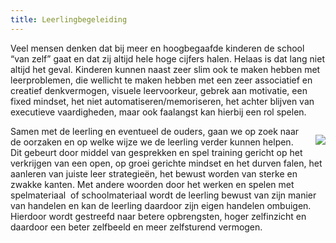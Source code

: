 ```yaml
---
title: Leerlingbegeleiding
---
```


Veel mensen denken dat bij meer en hoogbegaafde kinderen de school "van zelf" gaat en dat zij altijd hele hoge cijfers halen. Helaas is dat lang niet altijd het geval. Kinderen kunnen naast zeer slim ook te maken hebben met leerproblemen, die wellicht te maken hebben met een zeer associatief en creatief denkvermogen, visuele leervoorkeur, gebrek aan motivatie, een fixed mindset, het niet automatiseren/memoriseren, het achter blijven van executieve vaardigheden, maar ook faalangst kan hierbij een rol spelen.

::: {style="float: right; margin-left: 15px;"}
![](../../www/images/IMG_0921%20(2).jpg){width="300," fig-alt="leerlingbegeleiding"}
:::

Samen met de leerling en eventueel de ouders, gaan we op zoek naar de oorzaken en op welke wijze we de leerling verder kunnen helpen. Dit gebeurt door middel van gesprekken en spel training gericht op het verkrijgen van een open, op groei gerichte mindset en het durven falen, het aanleren van juiste leer strategieën, het bewust worden van sterke en zwakke kanten. Met andere woorden door het werken en spelen met spelmateriaal  of schoolmateriaal wordt de leerling bewust van zijn manier van handelen en kan de leerling daardoor zijn eigen handelen ombuigen. Hierdoor wordt gestreefd naar betere opbrengsten, hoger zelfinzicht en daardoor een beter zelfbeeld en meer zelfsturend vermogen.
